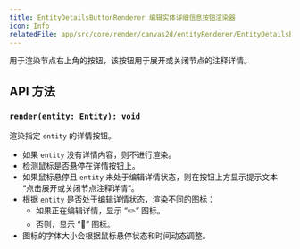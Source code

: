 ```yaml
---
title: EntityDetailsButtonRenderer 编辑实体详细信息按钮渲染器
icon: Info
relatedFile: app/src/core/render/canvas2d/entityRenderer/EntityDetailsButtonRenderer.tsx
---
```


用于渲染节点右上角的按钮，该按钮用于展开或关闭节点的注释详情。

## API 方法

### `render(entity: Entity): void`

渲染指定 `entity` 的详情按钮。

- 如果 `entity` 没有详情内容，则不进行渲染。
- 检测鼠标是否悬停在详情按钮上。
- 如果鼠标悬停且 `entity` 未处于编辑详情状态，则在按钮上方显示提示文本 “点击展开或关闭节点注释详情”。
- 根据 `entity` 是否处于编辑详情状态，渲染不同的图标：
    - 如果正在编辑详情，显示 “✏️” 图标。
    - 否则，显示 “📃” 图标。
- 图标的字体大小会根据鼠标悬停状态和时间动态调整。
